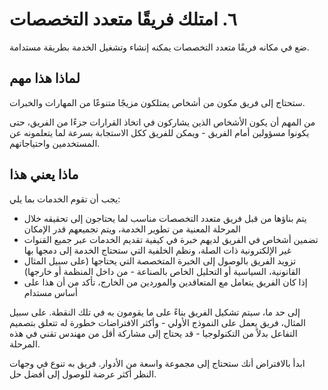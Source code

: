# ٦. امتلك فريقًا متعدد التخصصات

ضع في مكانه فريقًا متعدد التخصصات يمكنه إنشاء وتشغيل الخدمة بطريقة مستدامة.
## لماذا هذا مهم

ستحتاج إلى فريق مكون من أشخاص يمتلكون مزيجًا متنوعًا من المهارات والخبرات.

من المهم أن يكون الأشخاص الذين يشاركون في اتخاذ القرارات جزءًا من الفريق، حتى يكونوا مسؤولين أمام الفريق - ويمكن للفريق ككل الاستجابة بسرعة لما يتعلمونه عن المستخدمين واحتياجاتهم.

## ماذا يعني هذا

يجب أن تقوم الخدمات بما يلي:

- يتم بناؤها من قبل فريق متعدد التخصصات مناسب لما يحتاجون إلى تحقيقه خلال المرحلة المعنية من تطوير الخدمة، ويتم تجميعهم قدر الإمكان
- تضمين أشخاص في الفريق لديهم خبرة في كيفية تقديم الخدمات عبر جميع القنوات غير الإلكترونية ذات الصلة، ونظم الخلفية التي ستحتاج الخدمة إلى دمجها بها
- تزويد الفريق بالوصول إلى الخبرة المتخصصة التي يحتاجها (على سبيل المثال القانونية، السياسية أو التحليل الخاص بالصناعة - من داخل المنظمة أو خارجها)
- إذا كان الفريق يتعامل مع المتعاقدين والموردين من الخارج، تأكد من أن هذا على أساس مستدام

إلى حد ما، سيتم تشكيل الفريق بناءً على ما يقومون به في تلك النقطة. على سبيل المثال، فريق يعمل على النموذج الأولي - وأكثر الافتراضات خطورة له تتعلق بتصميم التفاعل بدلاً من التكنولوجيا - قد يحتاج إلى مشاركة أقل من مهندس تقني في هذه المرحلة.

ابدأ بالافتراض أنك ستحتاج إلى مجموعة واسعة من الأدوار. فريق به تنوع في وجهات النظر أكثر عرضة للوصول إلى أفضل حل.